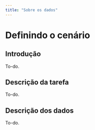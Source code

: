 ```yaml
---
title: "Sobre os dados"
---
```


# Definindo o cenário

## Introdução

To-do.

## Descrição da tarefa

To-do.

## Descrição dos dados

To-do.